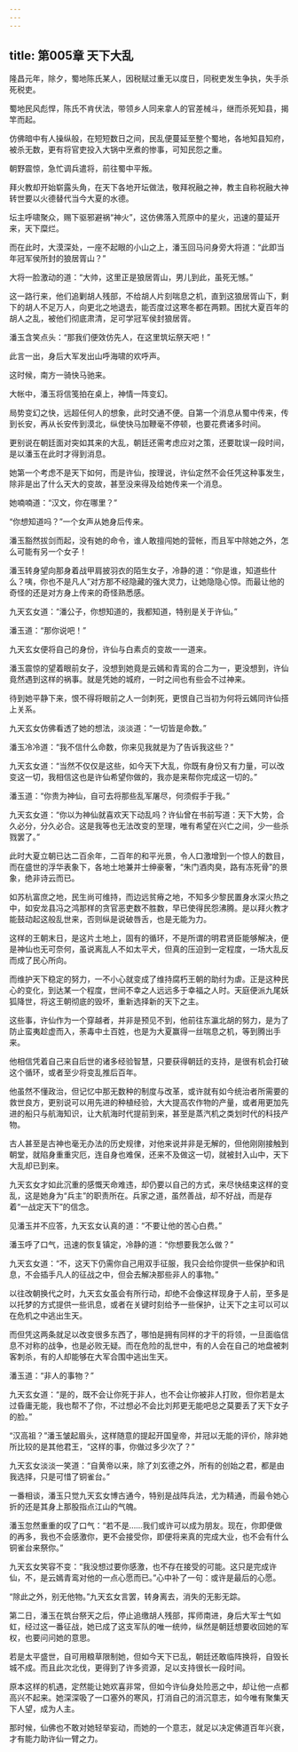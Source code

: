 ```yaml
---
---
---
```

title: 第005章 天下大乱
---





隆昌元年，除夕，蜀地陈氏某人，因税赋过重无以度日，同税吏发生争执，失手杀死税吏。

蜀地民风彪悍，陈氏不肯伏法，带领乡人同来拿人的官差械斗，继而杀死知县，揭竿而起。

仿佛暗中有人操纵般，在短短数日之间，民乱便蔓延至整个蜀地，各地知县知府，被杀无数，更有将官吏投入大锅中烹煮的惨事，可知民怨之重。

朝野震惊，急忙调兵遣将，前往蜀中平叛。

拜火教却开始崭露头角，在天下各地开坛做法，敬拜祝融之神，教主自称祝融大神转世要以火德替代当今大夏的水德。

坛主呼啸聚众，赐下驱邪避祸“神火”，这仿佛落入荒原中的星火，迅速的蔓延开来，天下糜烂。

而在此时，大漠深处，一座不起眼的小山之上，潘玉回马问身旁大将道：“此即当年冠军侯所封的狼居胥山？”

大将一脸激动的道：“大帅，这里正是狼居胥山，男儿到此，虽死无憾。”

这一路行来，他们追剿胡人残部，不给胡人片刻喘息之机，直到这狼居胥山下，剩下的胡人不足万人，向更北之地退去，能否度过这寒冬都在两颗。困扰大夏百年的胡人之乱，被他们彻底肃清，足可学冠军侯封狼居胥。

潘玉含笑点头：“那我们便效仿先人，在这里筑坛祭天吧！”

此言一出，身后大军发出山呼海啸的欢呼声。

这时候，南方一骑快马驰来。

大帐中，潘玉将信笺拍在桌上，神情一阵变幻。

局势变幻之快，远超任何人的想象，此时交通不便。自第一个消息从蜀中传来，传到长安，再从长安传到漠北，纵使快马加鞭毫不停顿，也要花费诸多时间。

更别说在朝廷面对突如其来的大乱，朝廷还需考虑应对之策，还要耽误一段时间，是以潘玉在此时才得到消息。

她第一个考虑不是天下如何，而是许仙，按理说，许仙定然不会任凭这种事发生，除非是出了什么天大的变故，甚至没来得及给她传来一个消息。

她喃喃道：“汉文，你在哪里？”

“你想知道吗？”一个女声从她身后传来。

潘玉豁然拔剑而起，没有她的命令，谁人敢擅闯她的营帐，而且军中除她之外，怎么可能有另一个女子！

潘玉转身望向那身着战甲肩披羽衣的陌生女子，冷静的道：“你是谁，知道些什么？咦，你也不是凡人”对方那不经隐藏的强大灵力，让她隐隐心惊。而最让他的奇怪的还是对方身上传来的奇怪熟悉感。

九天玄女道：“潘公子，你想知道的，我都知道，特别是关于许仙。”

潘玉道：“那你说吧！”

九天玄女便将自己的身份，许仙与白素贞的变故一一道来。

潘玉震惊的望着眼前女子，没想到她竟是云嫣和青鸾的合二为一，更没想到，许仙竟然遇到这样的祸事。就是凭她的城府，一时之间也有些会不过神来。

待到她平静下来，恨不得将眼前之人一剑刺死，更恨自己当初为何将云嫣同许仙搭上关系。

九天玄女仿佛看透了她的想法，淡淡道：“一切皆是命数。”

潘玉冷冷道：“我不信什么命数，你来见我就是为了告诉我这些？”

九天玄女道：“当然不仅仅是这些，如今天下大乱，你既有身份又有力量，可以改变这一切，我相信这也是许仙希望你做的，我亦是来帮你完成这一切的。”

潘玉道：“你贵为神仙，自可去将那些乱军屠尽，何须假手于我。”

九天玄女道：“你以为神仙就喜欢天下动乱吗？许仙曾在书前写道：天下大势，合久必分，分久必合。这是我等也无法改变的至理，唯有希望在兴亡之间，少一些杀戮罢了。”

此时大夏立朝已达二百余年，二百年的和平光景，令人口激增到一个惊人的数目，而在盛世的浮华表象下，各地土地兼并士绅豪奢，“朱门酒肉臭，路有冻死骨”的景象，绝非诗云而已。

如苏杭富庶之地，民生尚可维持，而边远贫瘠之地，不知多少黎民置身水深火热之中，如安龙县冯之鸿那样的贪官恶吏数不胜数，早已使得民怨沸腾。是以拜火教才能鼓动起这般乱世来，否则纵是说破唇舌，也是无能为力。

这样的王朝末日，是这片土地上，固有的循环，不是所谓的明君贤臣能够解决，便是神仙也无可奈何，虽说离乱人不如太平犬，但真的压迫到一定程度，一场大乱反而成了民心所向。

而维护天下稳定的努力，一不小心就变成了维持腐朽王朝的助纣为虐。正是这种民心的变化，到达某一个程度，世间不幸之人远远多于幸福之人时。天庭便派九尾妖狐降世，将这王朝彻底的毁坏，重新选择新的天下之主。

这些事，许仙作为一个穿越者，并非是预见不到，他前往东瀛北胡的努力，是为了防止蛮夷趁虚而入，荼毒中土百姓，也是为大夏赢得一丝喘息之机，等到腾出手来。

他相信凭着自己来自后世的诸多经验智慧，只要获得朝廷的支持，是很有机会打破这个循环，或者至少将变乱推后百年。

他虽然不懂政治，但记忆中那无数种的制度与改革，或许就有如今统治者所需要的救世良方，更别说可以用先进的种植经验，大大提高农作物的产量，或者用更加先进的船只与航海知识，让大航海时代提前到来，甚至是蒸汽机之类划时代的科技产物。

古人甚至是古神也毫无办法的历史规律，对他来说并非是无解的，但他刚刚接触到朝堂，就陷身重重灾厄，连自身也难保，还来不及做这一切，就被封入山中，天下大乱却已到来。

九天玄女才如此沉重的感慨天命难违，却仍要以自己的方式，来尽快结束这样的变乱，这是她身为“兵主”的职责所在。兵家之道，虽然善战，却不好战，而是存着“一战定天下”的信念。

见潘玉并不应答，九天玄女认真的道：“不要让他的苦心白费。”

潘玉呼了口气，迅速的恢复镇定，冷静的道：“你想要我怎么做？”

九天玄女道：“不，这天下仍需你自己用双手征服，我只会给你提供一些保护和讯息，不会插手凡人的征战之中，但会去解决那些非人的事物。”

以往改朝换代之时，九天玄女虽会有所行动，却绝不会像这样现身于人前，至多是以托梦的方式提供一些讯息，或者在关键时刻给予一些保护，让天下之主可以可以在危机之中逃出生天。

而但凭这两条就足以改变很多东西了，哪怕是拥有同样的才干的将领，一旦面临信息不对称的战争，也是必败无疑。而在危险的乱世中，有的人会在自己的地盘被刺客刺杀，有的人却能够在大军合围中逃出生天。

潘玉道：“非人的事物？”

九天玄女道：“是的，既不会让你死于非人，也不会让你被非人打败，但你若是太过昏庸无能，我也帮不了你，不过想必不会比刘邦更无能吧总之莫要丢了天下女子的脸。”

“汉高祖？”潘玉皱起眉头，这样随意的提起开国皇帝，并冠以无能的评价，除非她所比较的是其他君王，“这样的事，你做过多少次了？”

九天玄女淡淡一笑道：“自黄帝以来，除了刘玄德之外，所有的创始之君，都是由我选择，只是可惜了铜雀台。”

一番相谈，潘玉只觉九天玄女博古通今，特别是战阵兵法，尤为精通，而最令她心折的还是其身上那股指点江山的气魄。

潘玉忽然重重的叹了口气：“若不是……我们或许可以成为朋友。现在，你即便做的再多，我也不会感激你，更不会接受你，即便将来真的完成大业，也不会有什么铜雀台来祭你。”

九天玄女笑容不变：“我没想过要你感激，也不存在接受的可能。这只是完成许仙，不，是云嫣青鸾对他的一点心愿而已。”心中补了一句：或许是最后的心愿。

“除此之外，别无他物。”九天玄女言罢，转身离去，消失的无影无踪。

第二日，潘玉在筑台祭天之后，停止追缴胡人残部，挥师南进，身后大军士气如虹，经过这一番征战，她已成了这支军队的唯一统帅，纵然是朝廷想要收回她的军权，也要问问她的意思。

若是太平盛世，自可用粮草限制她，但如今天下已乱，朝廷还敢临阵换将，自毁长城不成。而且此次北伐，更得到了许多资源，足以支持很长一段时间。

原本这样的机遇，定然能让她欢喜非常，但如今许仙身处险恶之中，却让他一点都高兴不起来。她深深吸了一口塞外的寒风，打消自己的消沉意志，如今唯有聚集天下人望，成为人主。

那时候，仙佛也不敢对她轻举妄动，而她的一个意志，就足以决定佛道百年兴衰，才有能力助许仙一臂之力。